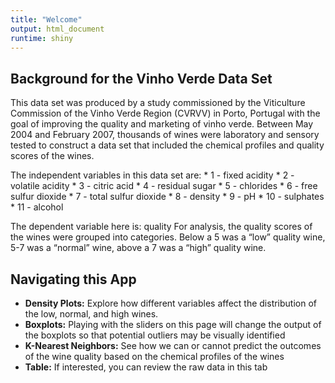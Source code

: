 ```yaml
---
title: "Welcome"
output: html_document
runtime: shiny
---
```


## Background for the Vinho Verde Data Set

This data set was produced by a study commissioned by the Viticulture Commission of the Vinho Verde Region (CVRVV) in Porto, Portugal with the goal of improving the quality and marketing of vinho verde. Between May 2004 and February 2007, thousands of wines were laboratory and sensory tested to construct a data set that included the chemical profiles and quality scores of the wines.

The independent variables in this data set are: 
* 1 - fixed acidity
* 2 - volatile acidity
* 3 - citric acid
* 4 - residual sugar
* 5 - chlorides
* 6 - free sulfur dioxide
* 7 - total sulfur dioxide
* 8 - density
* 9 - pH
* 10 - sulphates
* 11 - alcohol 

The dependent variable here is: quality
For analysis, the quality scores of the wines were grouped into categories. Below a 5 was a "low" quality wine, 5-7 was a "normal" wine, above a 7 was a "high" quality wine.


## Navigating this App

* **Density Plots:**
  Explore how different variables affect the distribution of the low, normal, and high wines.
* **Boxplots:**
  Playing with the sliders on this page will change the output of the boxplots so that potential outliers may be visually identified 
* **K-Nearest Neighbors:**
  See how we can or cannot predict the outcomes of the wine quality based on the chemical profiles of the wines
* **Table:**
  If interested, you can review the raw data in this tab



